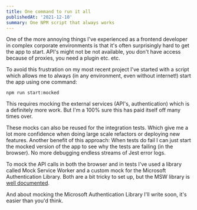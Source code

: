 ```yaml
---
title: One command to run it all
publishedAt: '2021-12-10'
summary: One NPM script that always works
---
```


One of the more annoying things I've experienced as a frontend developer in complex corporate environments is that it's often surprisingly hard to get the app to start. API's might not be not available, you don't have access because of proxies, you need a plugin etc. etc.

To avoid this frustration on my most recent project I've started with a script which allows me to always (in any environment, even without internet!) start the app using one command:

```
npm run start:mocked
```

This requires mocking the external services (API's, authentication) which is a definitely more work. But I'm a 100% sure this has paid itself off many times over.

These mocks can also be reused for the integration tests. Which give me a lot more confidence when doing large scale refactors or deploying new features. Another benefit of this approach: When tests do fail I can just start the mocked version of the app to see why the tests are failing (in the browser). No more debugging endless streams of Jest error logs.

To mock the API calls in both the browser and in tests I've used a library called Mock Service Worker and a custom mock for the Microsoft Authentication Library. Both are a bit tricky to set up, but the MSW library is [well documented](https://mswjs.io/).

And about mocking the Microsoft Authentication Library I'll write soon, it's easier than you'd think.
